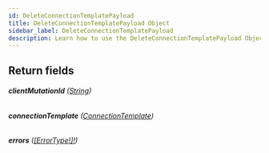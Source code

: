 ```yaml
---
id: DeleteConnectionTemplatePayload
title: DeleteConnectionTemplatePayload Object
sidebar_label: DeleteConnectionTemplatePayload
description: Learn how to use the DeleteConnectionTemplatePayload Object for Builder's API.
---
```


## Return fields

###### <b>clientMutationId</b> ([String](/self-managed/composer/builder/api/schema/scalar/String.mdx))

###### <b>connectionTemplate</b> ([ConnectionTemplate](/self-managed/composer/builder/api/schema/object/ConnectionTemplate.mdx))

###### <b>errors</b> ([[ErrorType!]!](/self-managed/composer/builder/api/schema/object/ErrorType.mdx))
